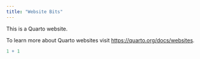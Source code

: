 ```yaml
---
title: "Website Bits"
---
```


This is a Quarto website.

To learn more about Quarto websites visit <https://quarto.org/docs/websites>.

```r
1 + 1
```
